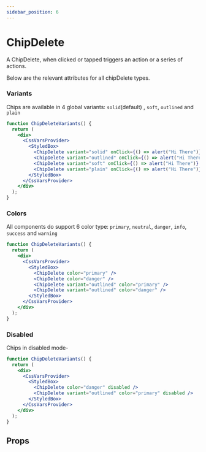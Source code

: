 ```yaml
---
sidebar_position: 6
---
```



# ChipDelete

A ChipDelete, when clicked or tapped triggers an action or a series of actions.

Below are the relevant attributes for all chipDelete types.

### Variants

Chips are available in 4 global variants: `solid`(default) , `soft`, `outlined` and `plain`

```jsx live
function ChipDeleteVariants() {
  return (
    <div>
      <CssVarsProvider>
        <StyledBox>
          <ChipDelete variant="solid" onClick={() => alert("Hi There")} />
          <ChipDelete variant="outlined" onClick={() => alert("Hi There")} />
          <ChipDelete variant="soft" onClick={() => alert("Hi There")} />
          <ChipDelete variant="plain" onClick={() => alert("Hi There")} />
        </StyledBox>
      </CssVarsProvider>
    </div>
  );
}
```

### Colors

All components do support 6 color type: `primary`, `neutral`, `danger`, `info`, `success` and `warning`

```jsx live
function ChipDeleteVariants() {
  return (
    <div>
      <CssVarsProvider>
        <StyledBox>
          <ChipDelete color="primary" />
          <ChipDelete color="danger" />
          <ChipDelete variant="outlined" color="primary" />
          <ChipDelete variant="outlined" color="danger" />
        </StyledBox>
      </CssVarsProvider>
    </div>
  );
}
```

### Disabled

Chips in disabled mode-

```jsx live
function ChipDeleteVariants() {
  return (
    <div>
      <CssVarsProvider>
        <StyledBox>
          <ChipDelete color="danger" disabled />
          <ChipDelete variant="outlined" color="primary" disabled />
        </StyledBox>
      </CssVarsProvider>
    </div>
  );
}
```

## Props

<PropsTable name="ChipDelete" />
